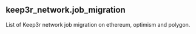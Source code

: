 ## keep3r_network.job_migration 
List of Keep3r network job migration on ethereum, optimism and polygon.


<ParamField path="evt_block_time,">

</ParamField>
<ParamField path="evt_tx_hash,">

</ParamField>
<ParamField path="evt_index,">

</ParamField>
<ParamField path="_fromJob,">

</ParamField>
<ParamField path="_toJob,">

</ParamField>
<ParamField path="contract_address,">

</ParamField>
<ParamField path="blockchain">

</ParamField>

